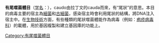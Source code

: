 {{Virusbox
|image = Caudovirales.svg
|image_caption = 左起：[[肌尾噬菌體科|肌尾噬菌體科]]、[[短尾噬菌體科|短尾噬菌體科]]、[[長尾噬菌體科|長尾噬菌體科]]
|taxon=Caudovirales
|subdivision=
*[[埃凱曼病毒科|埃凱曼病毒科]] ''Ackermannviridae''
*[[自複製短尾噬菌體科|自複製短尾噬菌體科]]''Autographiviridae''
*[[蔡斯噬菌體科|蔡斯噬菌體科]]''Chaseviridae''
*[[德默萊茲噬菌體科|德默萊茲噬菌體科]]''Demerecviridae''
*[[德雷克斯勒噬菌體科|德雷克斯勒噬菌體科]]''Drexlerviridae''
*[[代列爾噬菌體科|代列爾噬菌體科]]''Herelleviridae''
*[[肌尾噬菌體科|肌尾噬菌體科]] ''Myoviridae''
*[[短尾噬菌體科|短尾噬菌體科]] ''Podoviridae''
*[[長尾噬菌體科|長尾噬菌體科]] ''Siphoviridae''
*[[百合病毒屬|百合病毒屬]]''Lilyvirus''
}}

'''有尾噬菌體目'''（[[学名|学名]]：{{lang|la|''Caudovirales''}}），caudo由拉丁文的cauda而來，有“尾狀”的意思。本目的病毒主要的宿主為[[細菌|細菌]]和[[古細菌|古細菌]]，感染宿主時會利用尾狀的結構，將DNA注入宿主中。在[[生物技術|生物技術]]方面，有些種類的尾狀噬菌體能作為病毒（例如：[[疱疹病毒科|疱疹病毒科]]）的載體，用於基因複製和建立基因庫的功能上。
{{Taxonbar|from=Q6521}}

[[Category:有尾噬菌體目|Category:有尾噬菌體目]]


{{virus-stub}}